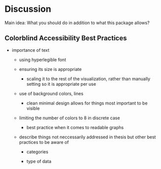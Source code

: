 # Discussion

Main idea: What you should do in addition to what this package allows?

## Colorblind Accessibility Best Practices

-   importance of text

    -   using hyperlegible font

    -   ensuring its size is appropriate

        -   scaling it to the rest of the visualization, rather than manually setting so it is appropriate per use

    -   use of background colors, lines

        -   clean minimal design allows for things most important to be visible

    -   limiting the number of colors to 8 in discrete case

        -   best practice when it comes to readable graphs

    -   describe things not neccessarily addressed in thesis but other best practices to be aware of

        -   categories

        -   type of data

